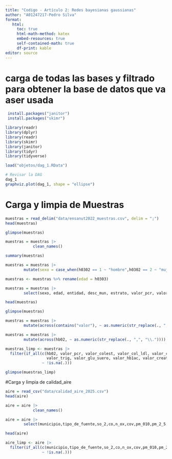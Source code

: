 ```yaml
---
title: "Codigo - Artículo 2: Redes bayesianas gaussianas"
author: "A01247217-Pedro Silva"
format:
   html:
     toc: true
     html-math-method: katex
     embed-resources: true
     self-contained-math: true
     df-print: kable
editor: source
---
```


# carga de todas las bases y filtrado para obtener la base de datos que va aser usada \


```r
 install.packages("janitor")
 install.packages("skimr")
```

```r
library(readr)
library(dplyr)
library(readr)
library(skimr)
library(janitor)
library(tidyr)
library(tidyverse)
```

```r
load("objetos/dag_1.RData")

# Revisar la DAG
dag_1
graphviz.plot(dag_1, shape = "ellipse")
```


# Carga y limpia de Muestras

```r
muestras = read_delim("data/ensanut2022_muestras.csv", delim = ";")
head(muestras)
```

```r
glimpse(muestras)
```

```r
muestras = muestras |>
            clean_names()
```

```r
summary(muestras)
```
```r
muestras = muestras |>
        mutate(sexo = case_when(h0302 == 1 ~ "hombre",h0302 == 2 ~ "mujer"))
```

```r
muestras <- muestras %>% rename(edad = h0303)
```


```r
muestras = muestras |>
        select(sexo, edad, entidad, desc_mun, estrato, valor_pcr, valor_colest, valor_col_ldl, valor_col_hdl, valor_trig, valor_glu_suero, valor_hb1ac, hb02, valor_creat)
```

```r
head(muestras)
```

```r
glimpse(muestras)
```

```r
muestras = muestras |>
        mutate(across(contains("valor"), ~ as.numeric(str_replace(., ",", "\\."))))

muestras = muestras |>
        mutate(across(hb02, ~ as.numeric(str_replace(., ",", "\\."))))
```

```r
muestras_limp <- muestras |>
  filter(if_all(c(hb02, valor_pcr, valor_colest, valor_col_ldl, valor_col_hdl, 
                  valor_trig, valor_glu_suero, valor_hb1ac, valor_creat), 
                ~ !is.na(.)))
```

```r
glimpse(muestras_limp)
```

#Carga y limpia de calidad_aire


```r
aire = read_csv("data/calidad_aire_2025.csv")
head(aire)
```

```r
aire = aire |>
            clean_names()
```

```r
aire = aire |>
        select(municipio,tipo_de_fuente,so_2,co,n_ox,cov,pm_010,pm_2_5,nh_3,entidad)
```

```r
head(aire)
```

```r
aire_limp <- aire |>
  filter(if_all(c(municipio,tipo_de_fuente,so_2,co,n_ox,cov,pm_010,pm_2_5,nh_3,entidad), 
                ~ !is.na(.)))
```
 